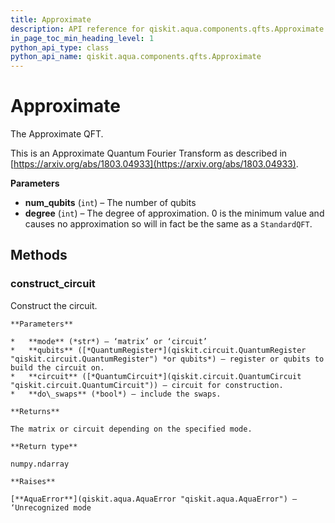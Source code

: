 ```yaml
---
title: Approximate
description: API reference for qiskit.aqua.components.qfts.Approximate
in_page_toc_min_heading_level: 1
python_api_type: class
python_api_name: qiskit.aqua.components.qfts.Approximate
---
```


# Approximate

<Class id="qiskit.aqua.components.qfts.Approximate" isDedicatedPage={true} github="https://github.com/qiskit-community/qiskit-aqua/tree/stable/0.7/qiskit/aqua/components/qfts/approximate.py" signature="Approximate(num_qubits, degree=0)">
  The Approximate QFT.

  This is an Approximate Quantum Fourier Transform as described in [https://arxiv.org/abs/1803.04933](https://arxiv.org/abs/1803.04933).

  **Parameters**

  *   **num\_qubits** (`int`) – The number of qubits
  *   **degree** (`int`) – The degree of approximation. 0 is the minimum value and causes no approximation so will in fact be the same as a `StandardQFT`.

  ## Methods

  ### construct\_circuit

  <Function id="qiskit.aqua.components.qfts.Approximate.construct_circuit" signature="Approximate.construct_circuit(mode='circuit', qubits=None, circuit=None, do_swaps=True)">
    Construct the circuit.

    **Parameters**

    *   **mode** (*str*) – ‘matrix’ or ‘circuit’
    *   **qubits** ([*QuantumRegister*](qiskit.circuit.QuantumRegister "qiskit.circuit.QuantumRegister") *or qubits*) – register or qubits to build the circuit on.
    *   **circuit** ([*QuantumCircuit*](qiskit.circuit.QuantumCircuit "qiskit.circuit.QuantumCircuit")) – circuit for construction.
    *   **do\_swaps** (*bool*) – include the swaps.

    **Returns**

    The matrix or circuit depending on the specified mode.

    **Return type**

    numpy.ndarray

    **Raises**

    [**AquaError**](qiskit.aqua.AquaError "qiskit.aqua.AquaError") – ‘Unrecognized mode
  </Function>
</Class>

